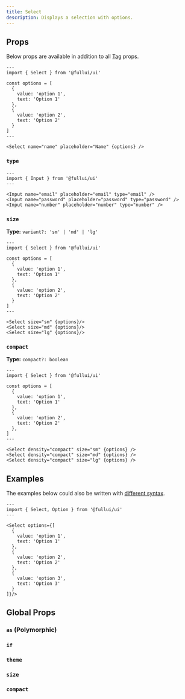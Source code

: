 ```yaml
---
title: Select
description: Displays a selection with options.
---
```


## Props
Below props are available in addition to all [Tag](/foundation/tag) props.

```astro live
---
import { Select } from '@fullui/ui'

const options = [
  {
    value: 'option 1',
    text: 'Option 1'
  },
  {
    value: 'option 2',
    text: 'Option 2'
  }
]
---

<Select name="name" placeholder="Name" {options} />
```

### `type`
```astro live
---
import { Input } from '@fullui/ui'
---

<Input name="email" placeholder="email" type="email" />
<Input name="password" placeholder="password" type="password" />
<Input name="number" placeholder="number" type="number" />
```

### `size`
**Type:** `variant?: 'sm' | 'md' | 'lg'`
```astro live
---
import { Select } from '@fullui/ui'

const options = [
  {
    value: 'option 1',
    text: 'Option 1'
  },
  {
    value: 'option 2',
    text: 'Option 2'
  }
]
---

<Select size="sm" {options}/>
<Select size="md" {options}/>
<Select size="lg" {options}/>
```

### `compact`
**Type:** `compact?: boolean`
```astro live
---
import { Select } from '@fullui/ui'

const options = [
  {
    value: 'option 1',
    text: 'Option 1'
  },
  {
    value: 'option 2',
    text: 'Option 2'
  },
]
---

<Select density="compact" size="sm" {options} />
<Select density="compact" size="md" {options} />
<Select density="compact" size="lg" {options} />
```

## Examples
The examples below could also be written with [different syntax](/overview/components).

```astro live
---
import { Select, Option } from '@fullui/ui'
---

<Select options={[
  {
    value: 'option 1',
    text: 'Option 1'
  },
  {
    value: 'option 2',
    text: 'Option 2'
  },
  {
    value: 'option 3',
    text: 'Option 3'
  }
]}/>
```

## Global Props
### `as` (Polymorphic)
<AsPolymorhpic />

### `if`
<IfAny />

### `theme`
<Theme />

### `size`
<Size />

### `compact`
<Compact />